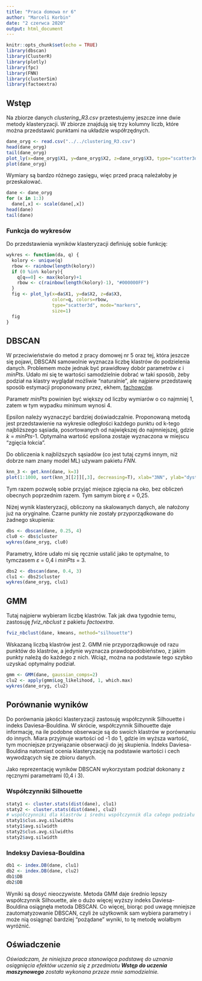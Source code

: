 ```yaml
---
title: "Praca domowa nr 6"
author: "Marceli Korbin"
date: "2 czerwca 2020"
output: html_document
---
```


```r
knitr::opts_chunk$set(echo = TRUE)
library(dbscan)
library(ClusterR)
library(plotly)
library(fpc)
library(FNN)
library(clusterSim)
library(factoextra)
```

## Wstęp

Na zbiorze danych _clustering\_R3.csv_ przetestujemy jeszcze inne dwie metody klasteryzacji. W zbiorze znajdują się trzy kolumny liczb, które można przedstawić punktami na układzie współrzędnych.

```r
dane_oryg <- read.csv("../../clustering_R3.csv")
head(dane_oryg)
tail(dane_oryg)
plot_ly(x=dane_oryg$X1, y=dane_oryg$X2, z=dane_oryg$X3, type="scatter3d", mode="markers", size=1)
plot(dane_oryg)
```

Wymiary są bardzo różnego zasięgu, więc przed pracą należałoby je przeskalować.

```r
dane <- dane_oryg
for (x in 1:3)
  dane[,x] <- scale(dane[,x])
head(dane)
tail(dane)
```

### Funkcja do wykresów

Do przedstawienia wyników klasteryzacji definiuję sobie funkcję:

```r
wykres <- function(da, q) {
  kolory <- unique(q)
  rbow <- rainbow(length(kolory))
  if (0 %in% kolory){
    q[q==0] <- max(kolory)+1
    rbow <- c(rainbow(length(kolory)-1), "#000000FF")
  }
  fig <- plot_ly(x=da$X1, y=da$X2, z=da$X3,
                 color=q, colors=rbow,
                 type="scatter3d", mode="markers",
                 size=1)
  fig
}
```

## DBSCAN

W przeciwieństwie do metod z pracy domowej nr 5 oraz tej, która jeszcze się pojawi, DBSCAN samowolnie wyznacza liczbę klastrów do podzielenia danych. Problemem może jednak być prawidłowy dobór parametrów _ε_ i _minPts_. Udało mi się te wartości samodzielnie dobrać w taki sposób, żeby podział na klastry wyglądał możliwie "naturalnie", ale najpierw przedstawię sposób estymacji proponowany przez, ekhem, [fachowców](https://www.vitavonni.de/research/acm.html#item3068335).

Parametr _minPts_ powinien być większy od liczby wymiarów o co najmniej 1, zatem w tym wypadku minimum wynosi 4.

Epsilon należy wyznaczyć bardziej doświadczalnie. Proponowaną metodą jest przedstawienie na wykresie odległości każdego punktu od k-tego najbliższego sąsiada, posortowanych od największej do najmniejszej, gdzie _k_ = _minPts_-1. Optymalna wartość epsilona zostaje wyznaczona w miejscu "zgięcia łokcia".

Do obliczenia k najbliższych sąsiadów (co jest tutaj czymś innym, niż dobrze nam znany model ML) używam pakietu _FNN_.

```r
knn_3 <- get.knn(dane, k=3)
plot(1:1000, sort(knn_3[[2]][,3], decreasing=T), xlab="3NN", ylab="dystans")
```

Tym razem pozwolę sobie przyjąć miejsce zgięcia na oko, bez obliczeń obecnych poprzednim razem. Tym samym biorę _ε_ = 0,25.

Niżej wynik klasteryzacji, obliczony na skalowanych danych, ale nałożony już na oryginalne. Czarne punkty nie zostały przyporządkowane do żadnego skupienia:

```r
dbs <- dbscan(dane, 0.25, 4)
clu0 <- dbs$cluster
wykres(dane_oryg, clu0)
```

Parametry, które udało mi się ręcznie ustalić jako te optymalne, to tymczasem _ε_ = 0,4 i _minPts_ = 3.

```r
dbs2 <- dbscan(dane, 0.4, 3)
clu1 <- dbs2$cluster
wykres(dane_oryg, clu1)
```

## GMM

Tutaj najpierw wybieram liczbę klastrów. Tak jak dwa tygodnie temu, zastosuję _fviz\_nbclust_ z pakietu _factoextra_.

```r
fviz_nbclust(dane, kmeans, method="silhouette")
```

Wskazaną liczbą klastrów jest 2. GMM nie przyporządkowuje od razu punktów do klastrów, a jedynie wyznacza prawdopodobieństwo, z jakim punkty należą do każdego z nich. Wciąż, można na podstawie tego szybko uzyskać optymalny podział.

```r
gmm <- GMM(dane, gaussian_comps=2)
clu2 <- apply(gmm$Log_likelihood, 1, which.max)
wykres(dane_oryg, clu2)
```

## Porównanie wyników

Do porównania jakości klasteryzacji zastosuję współczynnik Silhouette i indeks Daviesa–Bouldina. W skrócie, współczynnik Silhouette daje informację, na ile podobne obserwacje są do swoich klastrów w porównaniu do innych. Miara przyjmuje wartości od -1 do 1, gdzie im wyższa wartość, tym mocniejsze przywiązanie obserwacji do jej skupienia. Indeks Daviesa-Bouldina natomiast ocenia klasteryzację na podstawie wartości i cech wywodzących się ze zbioru danych.

Jako reprezentację wyników DBSCAN wykorzystam podział dokonany z ręcznymi parametrami (0,4 i 3).

### Współczynniki Silhouette

```r
staty1 <- cluster.stats(dist(dane), clu1)
staty2 <- cluster.stats(dist(dane), clu2)
# współczynniki dla klastrów i średni współczynnik dla całego podziału
staty1$clus.avg.silwidths
staty1$avg.silwidth
staty2$clus.avg.silwidths
staty2$avg.silwidth
```

### Indeksy Daviesa-Bouldina

```r
db1 <- index.DB(dane, clu1)
db2 <- index.DB(dane, clu2)
db1$DB
db2$DB
```

Wyniki są dosyć nieoczywiste. Metoda GMM daje średnio lepszy współczynnik Silhouette, ale o dużo więcej wyższy indeks Daviesa-Bouldina osiągnęła metoda DBSCAN. Co więcej, biorąc pod uwagę mniejsze zautomatyzowanie DBSCAN, czyli że użytkownik sam wybiera parametry i może nią osiągnąć bardziej "pożądane" wyniki, to tę metodę wolałbym wyróżnić.

## Oświadczenie

_Oświadczam, że niniejsza praca stanowiąca podstawę do uznania osiągnięcia efektów uczenia się z przedmiotu **Wstęp do uczenia maszynowego** została wykonana przeze mnie samodzielnie._